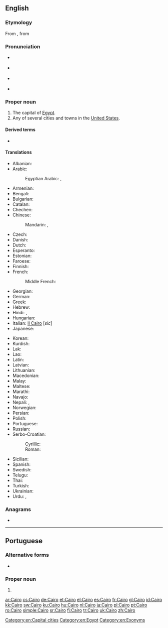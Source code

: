 {{also|Cai-rô}}
==English==
{{wikipedia}}
{{wikipedia|Cairo, Illinois}}

===Etymology===
From {{etyl|it|en}} {{m|it|Il Cairo}}, from {{etyl|ar|en}} {{m|ar|اَلْقَاهِرَةُ}}

===Pronunciation===
* {{IPA|/ˈkaɪɹoʊ/|lang=en}} {{a|capital of Egypt}}
* {{rhymes|aɪɹəʊ|lang=en}} {{a|capital of Egypt}}
* {{homophones|lang=en|chiro}} {{a|capital of Egypt}}
* {{IPA|/kɛɹoʊ/|/keɪɹoʊ/|lang=en}} {{a|US towns and cities}}

===Proper noun===
{{en-proper noun}}

# The capital of [[Egypt]].
# Any of several cities and towns in the [[United States]].

====Derived terms====
* {{l|en|Cairene}}

====Translations====
{{trans-top|capital of Egypt}}
* Albanian: {{t|sq|Kajro}}
* Arabic: {{t+|ar|اَلْقَاهِرَة|f}}
*: Egyptian Arabic: {{t|arz|مصر|f|tr=maSr|sc=Arab}}, {{t|arz|القاهرة|f|tr=el qahera|sc=Arab}}
* Armenian: {{t|hy|Կահիրե}}
* Bengali: {{t|bn|কায়রো|sc=Beng}}
* Bulgarian: {{t|bg|Кайро|sc=Cyrl}}
* Catalan: {{t+|ca|Caire|m}}
* Chechen: {{t|ce|Къахӏира}}
* Chinese:
*: Mandarin: {{t|cmn|開羅|sc=Hani}}, {{t+|cmn|开罗|tr=Kāiluó|sc=Hani}}
* Czech: {{t+|cs|Káhira|f}}
* Danish: {{t|da|Kairo}}
* Dutch: {{t+|nl|Caïro|n}}
* Esperanto: {{t|eo|Kairo}}
* Estonian: {{t+|et|Kairo}}
* Faroese: {{t|fo|Kairo}}
* Finnish: {{t+|fi|Kairo}}
* French: {{t+|fr|Le Caire|m}}
*: Middle French: {{t|frm|Caire}}
* Georgian: {{t|ka|კაირო|sc=Geor}}
* German: {{t+|de|Kairo}}
* Greek: {{t+|el|Κάιρο|n}}
* Hebrew: {{t|he|קהיר|tr=Kahīr}}
* Hindi: {{t|hi|क़ाहिरा|tr=Qāhirā}}, {{t|hi|क़ैरो|tr=Qéro}}
* Hungarian: {{t+|hu|Kairó}}
* Italian: [[Il Cairo]] {{g|f}} [''sic'']
* Japanese: {{t|ja|カイロ|tr=Kairo}}
{{trans-mid}}
* Korean: {{t|ko|카이로|tr=Kairo|sc=Kore}}
* Kurdish: {{t+|ku|Qahîre}}
* Lak: {{t|lbe|Кьагьира}}
* Lao: {{t|lo|ເລີແກ|sc=Laoo}}
* Latin: {{t+|la|Cairus|f}} {{qualifier|Medieval Latin}}
* Latvian: {{t|lv|Kaira|f}}
* Lithuanian: {{t|lt|Kairas|m}}
* Macedonian: {{t|mk|Каиро|n}}
* Malay: {{t|ms|Kaherah}}
* Maltese: {{t|mt|Kajr|alt=Il-Kajr}}
* Marathi: {{t|mr|काइरो|n|tr=kāiro|sc=Deva}}
* Navajo: {{t|nv|Kʼaiwo}}
* Nepali: {{t|ne|काहिरा|tr=Kāhirā}}, {{t|ne|काहिरो|tr=Kāhiro}}
* Norwegian: {{t|no|Kairo}}
* Persian: {{t+|fa|قاهره|tr=Qâhere}}
* Polish: {{t+|pl|Kair|m}}
* Portuguese: {{t+|pt|Cairo|m}}
* Russian: {{t+|ru|Каи́р|m}}
* Serbo-Croatian:
*: Cyrillic: {{t|sh|Каиро|m}}
*: Roman: {{t+|sh|Kairo|m}}
* Sicilian: {{t|scn|Cairu|alt=Lu Cairu|m}}
* Spanish: {{t+|es|El Cairo|m}}
* Swedish: {{t+|sv|Kairo}}
* Telugu: {{t|te|కైరో}}
* Thai: {{t|th|ไคโ|tr=Khairō}}
* Turkish: {{t+|tr|Kahire}}
* Ukrainian: {{t|uk|Каї́р|m|sc=Cyrl}}
* Urdu: {{t|ur|قائرہ|tr=Qāyra}}, {{t|ur|قاہرہ|tr=Qāhira}}
{{trans-bottom}}

===Anagrams===
* {{l|en|coria}}

[[Category:en:Capital cities]]
[[Category:en:Egypt]]
[[Category:en:Exonyms]]

----

==Portuguese==

===Alternative forms===
* {{l|pt|Cayro}} {{qualifier|obsolete}}

===Proper noun===
{{pt-proper noun|m}}

# {{place|pt|capital city|c/Egypt|t1=Cairo}}

[[ar:Cairo]]
[[cs:Cairo]]
[[de:Cairo]]
[[et:Cairo]]
[[el:Cairo]]
[[es:Cairo]]
[[fr:Cairo]]
[[gl:Cairo]]
[[id:Cairo]]
[[kk:Cairo]]
[[sw:Cairo]]
[[ku:Cairo]]
[[hu:Cairo]]
[[nl:Cairo]]
[[ja:Cairo]]
[[pl:Cairo]]
[[pt:Cairo]]
[[ro:Cairo]]
[[simple:Cairo]]
[[sr:Cairo]]
[[fi:Cairo]]
[[tr:Cairo]]
[[uk:Cairo]]
[[zh:Cairo]]
